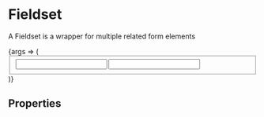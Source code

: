 
<Meta title="Form Components/Fieldset" component={Fieldset} />

# Fieldset
A Fieldset is a wrapper for multiple related form elements

<Canvas>
  <Story name="Example">
    {args => (
    <Fieldset label="Example Fieldset">
        <Input label="Input 1" name="input1" />
        <Input label="Input 2" name="input2" />
    </Fieldset>
    )}
  </Story>
</Canvas>

## Properties
<ArgsTable story="Example" />
